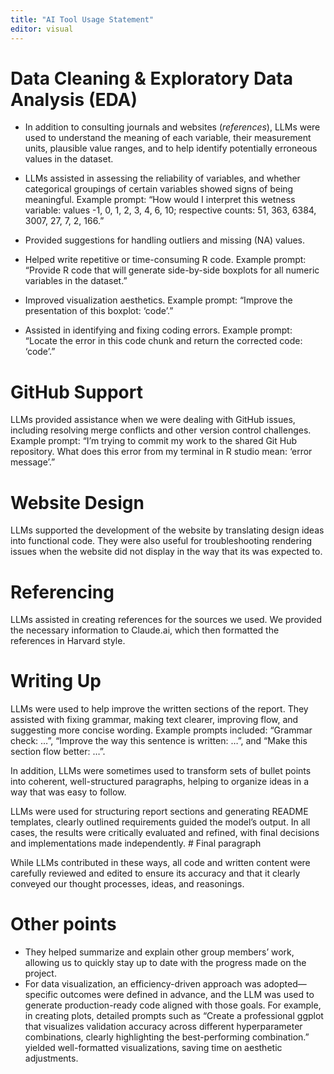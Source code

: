```yaml
---
title: "AI Tool Usage Statement"
editor: visual
---
```


# Data Cleaning & Exploratory Data Analysis (EDA)

-   In addition to consulting journals and websites (*references*), LLMs were used to understand the meaning of each variable, their measurement units, plausible value ranges, and to help identify potentially erroneous values in the dataset.

-   LLMs assisted in assessing the reliability of variables, and whether categorical groupings of certain variables showed signs of being meaningful. Example prompt: "How would I interpret this wetness variable: values -1, 0, 1, 2, 3, 4, 6, 10; respective counts: 51, 363, 6384, 3007, 27, 7, 2, 166."

-   Provided suggestions for handling outliers and missing (NA) values.

-   Helped write repetitive or time-consuming R code. Example prompt: "Provide R code that will generate side-by-side boxplots for all numeric variables in the dataset."

-   Improved visualization aesthetics. Example prompt: "Improve the presentation of this boxplot: 'code'."

-   Assisted in identifying and fixing coding errors. Example prompt: "Locate the error in this code chunk and return the corrected code: 'code'."

# GitHub Support

LLMs provided assistance when we were dealing with GitHub issues, including resolving merge conflicts and other version control challenges. Example prompt: "I’m trying to commit my work to the shared Git Hub repository. What does this error from my terminal in R studio mean: ‘error message’."

# Website Design

LLMs supported the development of the website by translating design ideas into functional code. They were also useful for troubleshooting rendering issues when the website did not display in the way that its was expected to.

# Referencing

LLMs assisted in creating references for the sources we used. We provided the necessary information to Claude.ai, which then formatted the references in Harvard style.

# Writing Up

LLMs were used to help improve the written sections of the report. They assisted with fixing grammar, making text clearer, improving flow, and suggesting more concise wording. Example prompts included: "Grammar check: ...", "Improve the way this sentence is written: ...", and "Make this section flow better: ...".

In addition, LLMs were sometimes used to transform sets of bullet points into coherent, well-structured paragraphs, helping to organize ideas in a way that was easy to follow.

LLMs were used for structuring report sections and generating README templates, clearly outlined requirements guided the model's output. In all cases, the results were critically evaluated and refined, with final decisions and implementations made independently.
# Final paragraph

While LLMs contributed in these ways, all code and written content were carefully reviewed and edited to ensure its accuracy and that it clearly conveyed our thought processes, ideas, and reasonings.

# Other points

-   They helped summarize and explain other group members’ work, allowing us to quickly stay up to date with the progress made on the project.
-   For data visualization, an efficiency-driven approach was adopted—specific outcomes were defined in advance, and the LLM was used to generate production-ready code aligned with those goals. For example, in creating plots, detailed prompts such as "Create a professional ggplot that visualizes validation accuracy across different hyperparameter combinations, clearly highlighting the best-performing combination." yielded well-formatted visualizations, saving time on aesthetic adjustments.
